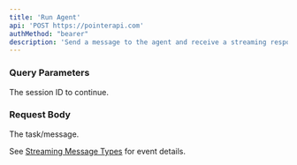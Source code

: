 ```yaml
---
title: 'Run Agent'
api: 'POST https://pointerapi.com'
authMethod: "bearer"
description: 'Send a message to the agent and receive a streaming response.'
---
```


### Query Parameters
<ParamField query="session" type="string">The session ID to continue.</ParamField>

### Request Body
<ParamField body="message" type="string" required>The task/message.</ParamField>

See [Streaming Message Types](/api-reference/streaming-message-types) for event details. 
